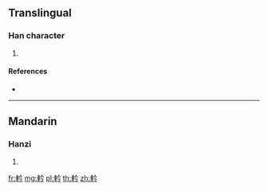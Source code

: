 {{character info/new}}
==Translingual==

===Han character===
{{Han char|rn=159|rad=車|as=04|sn=11|four=58027|canj=JJOIN}}

# {{defn|Han|sort=車04}}

====References====
* {{Han ref|kx=1241.020|dkj=38218|dj=1717.010|hdz=53518.100|uh=8EE1|ud=36577|bh=D7E1|bd=55265}}

----

==Mandarin==

===Hanzi===
{{cmn-hanzi|pin=[[fǎn]] ([[fan3]])|wg=fan<sup>3</sup>}}

# {{defn|lang=cmn|sort=車04}}

[[fr:軡]]
[[mg:軡]]
[[pl:軡]]
[[th:軡]]
[[zh:軡]]